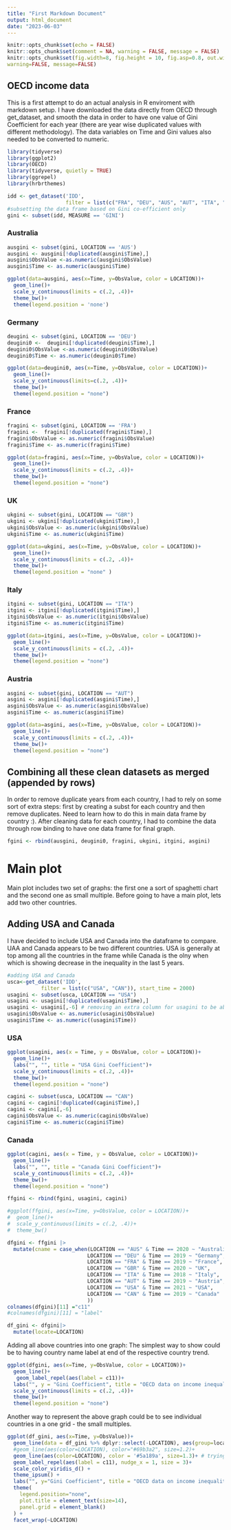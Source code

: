 ```yaml
---
title: "First Markdown Document"
output: html_document
date: "2023-06-03"
---
```


```r
knitr::opts_chunk$set(echo = FALSE)
knitr::opts_chunk$set(comment = NA, warning = FALSE, message = FALSE)
knitr::opts_chunk$set(fig.width=8, fig.height = 10, fig.asp=0.8, out.width="90%", fig.align="center",
warning=FALSE, message=FALSE)
```



## OECD income data 

This is a first attempt to do an actual analysis in R enviroment with markdown setup. I have downloaded the data directly from OECD through get_dataset, and smooth the data in order to have one value of Gini Coefficient for each year (there are year wise duplicated values with different methodology). The data variables on Time and Gini values also needed to be converted to numeric. 

```r
library(tidyverse)
library(ggplot2)
library(OECD)
library(tidyverse, quietly = TRUE)
library(ggrepel)
library(hrbrthemes)
```

```r
idd <- get_dataset('IDD', 
                   filter = list(c("FRA", "DEU", "AUS", "AUT", "ITA", "GBR")), start_time = 2000)
#subsetting the data frame based on Gini co-efficient only
gini <- subset(idd, MEASURE == 'GINI')
```

### Australia

```r
ausgini <- subset(gini, LOCATION == 'AUS')
ausgini <- ausgini[!duplicated(ausgini$Time),]
ausgini$ObsValue <-as.numeric(ausgini$ObsValue)
ausgini$Time <- as.numeric(ausgini$Time)
```

```r
ggplot(data=ausgini, aes(x=Time, y=ObsValue, color = LOCATION))+
  geom_line()+
  scale_y_continuous(limits = c(.2, .4))+
  theme_bw()+
  theme(legend.position = 'none')
```

### Germany

```r
deugini <- subset(gini, LOCATION == 'DEU')
deugini0 <-  deugini[!duplicated(deugini$Time),]
deugini0$ObsValue <-as.numeric(deugini0$ObsValue)
deugini0$Time <- as.numeric(deugini0$Time)

```

```r
ggplot(data=deugini0, aes(x=Time, y=ObsValue, color = LOCATION))+
  geom_line()+ 
  scale_y_continuous(limits=c(.2, .4))+
  theme_bw()+
  theme(legend.position = "none")
```

### France

```r
fragini <- subset(gini, LOCATION == 'FRA')
fragini <-  fragini[!duplicated(fragini$Time),]
fragini$ObsValue <- as.numeric(fragini$ObsValue)
fragini$Time <- as.numeric(fragini$Time)
```

```r
ggplot(data=fragini, aes(x=Time, y=ObsValue, color = LOCATION))+
  geom_line()+ 
  scale_y_continuous(limits = c(.2, .4))+
  theme_bw()+
  theme(legend.position = "none")
```

### UK

```r
ukgini <- subset(gini, LOCATION == "GBR")
ukgini <- ukgini[!duplicated(ukgini$Time),]
ukgini$ObsValue <- as.numeric(ukgini$ObsValue)
ukgini$Time <- as.numeric(ukgini$Time)
```

```r
ggplot(data=ukgini, aes(x=Time, y=ObsValue, color = LOCATION))+
  geom_line()+ 
  scale_y_continuous(limits = c(.2, .4))+
  theme_bw()+
  theme(legend.position = "none" )
```

### Italy

```r
itgini <- subset(gini, LOCATION == "ITA")
itgini <- itgini[!duplicated(itgini$Time),]
itgini$ObsValue <- as.numeric(itgini$ObsValue)
itgini$Time <- as.numeric(itgini$Time)
```

```r
ggplot(data=itgini, aes(x=Time, y=ObsValue, color = LOCATION))+
  geom_line()+ 
  scale_y_continuous(limits = c(.2, .4))+
  theme_bw()+
  theme(legend.position = "none")
```

### Austria

```r
asgini <- subset(gini, LOCATION == "AUT")
asgini <- asgini[!duplicated(asgini$Time),]
asgini$ObsValue <- as.numeric(asgini$ObsValue)
asgini$Time <- as.numeric(asgini$Time)
```

```r
ggplot(data=asgini, aes(x=Time, y=ObsValue, color = LOCATION))+
  geom_line()+ 
  scale_y_continuous(limits = c(.2, .4))+
  theme_bw()+
  theme(legend.position = "none")
```

## Combining all these clean datasets as merged (appended by rows)

In order to remove duplicate years from each country, I had to rely on some sort of extra steps: first by creating a subst for each country and then remove duplicates. Need to learn how to do this in main data frame by country :). After cleaning data for each country, I had to combine the data through row binding to have one data frame for final graph. 

```r
fgini <- rbind(ausgini, deugini0, fragini, ukgini, itgini, asgini)

```

# Main plot

Main plot includes two set of graphs: the first one a sort of spaghetti chart and the second one as small multiple. Before going to have a main plot, lets add two other countries.  



## Adding USA and Canada

I have decided to include USA and Canada into the dataframe to compare. UAA and Canada appears to be two different countries. USA is generally at top among all the countries in the frame while Canada is the olny when which is showing decrease in the inequality in the last 5 years.

```r

#adding USA and Canada
usca<-get_dataset('IDD', 
           filter = list(c("USA", "CAN")), start_time = 2000)
usagini <- subset(usca, LOCATION == "USA")
usagini <- usagini[!duplicated(usagini$Time),]
usagini <- usagini[,-6] # removing an extra column for usagini to be able to merge in fgini
usagini$ObsValue <- as.numeric(usagini$ObsValue) 
usagini$Time <- as.numeric((usagini$Time))
```

### USA

```r
ggplot(usagini, aes(x = Time, y = ObsValue, color = LOCATION))+
  geom_line()+
  labs("", "", title = "USA Gini Coefficient")+
  scale_y_continuous(limits = c(.2, .4))+
  theme_bw()+
  theme(legend.position = "none")
```


```r
cagini <- subset(usca, LOCATION == "CAN")
cagini <- cagini[!duplicated(cagini$Time),]
cagini <- cagini[,-6]
cagini$ObsValue <- as.numeric(cagini$ObsValue)
cagini$Time <- as.numeric(cagini$Time)
```

### Canada

```r
ggplot(cagini, aes(x = Time, y = ObsValue, color = LOCATION))+
  geom_line()+
  labs("", "", title = "Canada Gini Coefficient")+
  scale_y_continuous(limits = c(.2, .4))+
  theme_bw()+
  theme(legend.position = "none")
```

```r
ffgini <- rbind(fgini, usagini, cagini)

#ggplot(ffgini, aes(x=Time, y=ObsValue, color = LOCATION))+
#  geom_line()+
#  scale_y_continuous(limits = c(.2, .4))+
#  theme_bw()

dfgini <- ffgini |>
  mutate(cname = case_when(LOCATION == "AUS" & Time == 2020 ~ "Australia",
                          LOCATION == "DEU" & Time == 2019 ~ "Germany",
                          LOCATION == "FRA" & Time == 2019 ~ "France",
                          LOCATION == "GBR" & Time == 2020 ~ "UK",
                          LOCATION == "ITA" & Time == 2018 ~ "Italy",
                          LOCATION == "AUT" & Time == 2019 ~ "Austria", 
                          LOCATION == "USA" & Time == 2021 ~ "USA",
                          LOCATION == "CAN" & Time == 2019 ~ "Canada"
                          ))
colnames(dfgini)[11] ="c11"
#colnames(dfgini)[11] = "label"

df_gini <- dfgini|>
  mutate(locate=LOCATION)
```

Adding all above countries into one graph: The simplest way to show could be to having country name label at end of the respective country trend. 
```r
ggplot(dfgini, aes(x=Time, y=ObsValue, color = LOCATION))+
  geom_line()+
   geom_label_repel(aes(label = c11))+
  labs("", y = "Gini Coefficient", title = "OECD data on income inequality")+
  scale_y_continuous(limits = c(.2, .4))+
  theme_bw()+
  theme(legend.position = "none")
```

Another way to represent the above graph could be to see individual countries in a one grid - the small multiples. 

```r
ggplot(df_gini, aes(x=Time, y=ObsValue))+
  geom_line(data = df_gini %>% dplyr::select(-LOCATION), aes(group=locate), color='grey', size=1, alpha=0.5)+
  #geom_line(aes(color=LOCATION), color="#69b3a2", size=1.2)+
  geom_line(aes(color=LOCATION), color = '#5a189a', size=1.3)+ # trying some colors at https://coolors.co/palettes/popular
  geom_label_repel(aes(label = c11), nudge_x = 1, size = 3)+
  scale_color_viridis_d() +
  theme_ipsum() +
  labs("", y="Gini Coefficient", title = "OECD data on income inequality")+
  theme(
    legend.position="none",
    plot.title = element_text(size=14),
    panel.grid = element_blank()
  ) +
  facet_wrap(~LOCATION)
```


